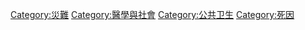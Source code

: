 {{portal|災害}}

[[Category:災難|Category:災難]]
[[Category:醫學與社會|Category:醫學與社會]]
[[Category:公共卫生|Category:公共卫生]]
[[Category:死因|Category:死因]]